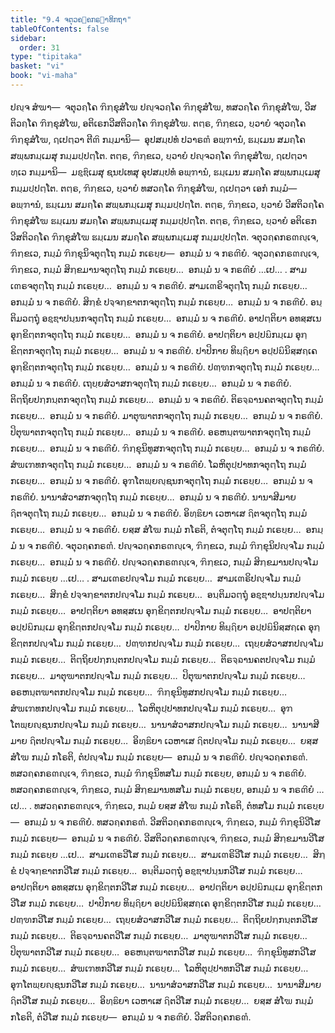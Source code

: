 ```yaml
---
title: "9.4 ຈຕຸວຄ຺ຄກຣຓາທິກຖາ"
tableOfContents: false
sidebar:
  order: 31
type: "tipitaka"
basket: "vi"
book: "vi-maha"
---
```



<DynamicBreadcrumb />

<Division number="388" book="vi-maha">

<Paragraph number="1797" book="vi-maha">
ປຎ຺ຈ ສໍຆາ—  ຈຕຸວຄ຺ໂຄ ຠິກ຺ຂຸສໍໂຆ ປຎ຺ຈວຄ຺ໂຄ ຠິກ຺ຂຸສໍໂຆ, ທສວຄ຺ໂຄ ຠິກ຺ຂຸສໍໂຆ, ວີສຕິວຄ຺ໂຄ ຠິກ຺ຂຸສໍໂຆ, ອຕິເຣກວີສຕິວຄ຺ໂຄ ຠິກ຺ຂຸສໍໂຆ. ຕຕ຺ຣ, ຠິກ຺ຂເວ, ຍ຺ວາຍໍ ຈຕຸວຄ຺ໂຄ ຠິກ຺ຂຸສໍໂຆ, ຐເປຕ຺ວາ ຕີຓິ ກມ຺ມານິ—  ອຸປສມ຺ປທໍ ປວາຣຓໍ ອພ຺ຠານໍ, ຘມ຺ເມນ ສມຄ຺ໂຄ ສພ຺ພກມ຺ເມສຸ ກມ຺ມປ຺ປຕ຺ໂຕ. ຕຕ຺ຣ, ຠິກ຺ຂເວ, ຍ຺ວາຍໍ ປຎ຺ຈວຄ຺ໂຄ ຠິກ຺ຂຸສໍໂຆ, ຐເປຕ຺ວາ ທ຺ເວ ກມ຺ມານິ—  ມຊ຺ຌິເມສຸ ຊນປເທສຸ ອຸປສມ຺ປທໍ ອພ຺ຠານໍ, ຘມ຺ເມນ ສມຄ຺ໂຄ ສພ຺ພກມ຺ເມສຸ ກມ຺ມປ຺ປຕ຺ໂຕ. ຕຕ຺ຣ, ຠິກ຺ຂເວ, ຍ຺ວາຍໍ ທສວຄ຺ໂຄ ຠິກ຺ຂຸສໍໂຆ, ຐເປຕ຺ວາ ເອກໍ ກມ຺ມໍ—  ອພ຺ຠານໍ, ຘມ຺ເມນ ສມຄ຺ໂຄ ສພ຺ພກມ຺ເມສຸ ກມ຺ມປ຺ປຕ຺ໂຕ. ຕຕ຺ຣ, ຠິກ຺ຂເວ, ຍ຺ວາຍໍ ວີສຕິວຄ຺ໂຄ ຠິກ຺ຂຸສໍໂຆ ຘມ຺ເມນ ສມຄ຺ໂຄ ສພ຺ພກມ຺ເມສຸ ກມ຺ມປ຺ປຕ຺ໂຕ. ຕຕ຺ຣ, ຠິກ຺ຂເວ, ຍ຺ວາຍໍ ອຕິເຣກວີສຕິວຄ຺ໂຄ ຠິກ຺ຂຸສໍໂຆ ຘມ຺ເມນ ສມຄ຺ໂຄ ສພ຺ພກມ຺ເມສຸ ກມ຺ມປ຺ປຕ຺ໂຕ.
</Paragraph>

</Division>
<Division number="389" book="vi-maha">

<Paragraph number="1798" book="vi-maha">
ຈຕຸວຄ຺ຄກຣຓຎ຺ເຈ, ຠິກ຺ຂເວ, ກມ຺ມໍ ຠິກ຺ຂຸນິຈຕຸຕ຺ໂຖ ກມ຺ມໍ ກເຣຍ຺ຍ—  ອກມ຺ມໍ ນ ຈ ກຣຓີຍໍ. ຈຕຸວຄ຺ຄກຣຓຎ຺ເຈ, ຠິກ຺ຂເວ, ກມ຺ມໍ ສິກ຺ຂມານຈຕຸຕ຺ໂຖ ກມ຺ມໍ ກເຣຍ຺ຍ…  ອກມ຺ມໍ ນ ຈ ກຣຓີຍໍ …ເປ… . ສາມເຓຣຈຕຸຕ຺ໂຖ ກມ຺ມໍ ກເຣຍ຺ຍ…  ອກມ຺ມໍ ນ ຈ ກຣຓີຍໍ. ສາມເຓຣິຈຕຸຕ຺ໂຖ ກມ຺ມໍ ກເຣຍ຺ຍ…  ອກມ຺ມໍ ນ ຈ ກຣຓີຍໍ. ສິກ຺ຂໍ ປຈ຺ຈກ຺ຂາຕກຈຕຸຕ຺ໂຖ ກມ຺ມໍ ກເຣຍ຺ຍ…  ອກມ຺ມໍ ນ ຈ ກຣຓີຍໍ. ອນ຺ຕິມວຕ຺ຖຸໍ ອຊ຺ຌາປນ຺ນກຈຕຸຕ຺ໂຖ ກມ຺ມໍ ກເຣຍ຺ຍ…  ອກມ຺ມໍ ນ ຈ ກຣຓີຍໍ. ອາປຕ຺ຕິຍາ ອທສ຺ສເນ ອຸກ຺ຂິຕ຺ຕກຈຕຸຕ຺ໂຖ ກມ຺ມໍ ກເຣຍ຺ຍ…  ອກມ຺ມໍ ນ ຈ ກຣຓີຍໍ. ອາປຕ຺ຕິຍາ ອປ຺ປຏິກມ຺ເມ ອຸກ຺ຂິຕ຺ຕກຈຕຸຕ຺ໂຖ ກມ຺ມໍ ກເຣຍ຺ຍ…  ອກມ຺ມໍ ນ ຈ ກຣຓີຍໍ. ປາປິກາຍ ທິຏ຺ຐິຍາ ອປ຺ປຏິນິສ຺ສຄ຺ເຄ ອຸກ຺ຂິຕ຺ຕກຈຕຸຕ຺ໂຖ ກມ຺ມໍ ກເຣຍ຺ຍ…  ອກມ຺ມໍ ນ ຈ ກຣຓີຍໍ. ປຓ຺ຑກຈຕຸຕ຺ໂຖ ກມ຺ມໍ ກເຣຍ຺ຍ…  ອກມ຺ມໍ ນ ຈ ກຣຓີຍໍ. ເຖຍ຺ຍສໍວາສກຈຕຸຕ຺ໂຖ ກມ຺ມໍ ກເຣຍ຺ຍ…  ອກມ຺ມໍ ນ ຈ ກຣຓີຍໍ. ຕິຕ຺ຖິຍປກ຺ກນ຺ຕກຈຕຸຕ຺ໂຖ ກມ຺ມໍ ກເຣຍ຺ຍ…  ອກມ຺ມໍ ນ ຈ ກຣຓີຍໍ. ຕິຣຈ຺ຉານຄຕຈຕຸຕ຺ໂຖ ກມ຺ມໍ ກເຣຍ຺ຍ…  ອກມ຺ມໍ ນ ຈ ກຣຓີຍໍ. ມາຕຸຆາຕກຈຕຸຕ຺ໂຖ ກມ຺ມໍ ກເຣຍ຺ຍ…  ອກມ຺ມໍ ນ ຈ ກຣຓີຍໍ. ປິຕຸຆາຕກຈຕຸຕ຺ໂຖ ກມ຺ມໍ ກເຣຍ຺ຍ…  ອກມ຺ມໍ ນ ຈ ກຣຓີຍໍ. ອຣຫນ຺ຕຆາຕກຈຕຸຕ຺ໂຖ ກມ຺ມໍ ກເຣຍ຺ຍ…  ອກມ຺ມໍ ນ ຈ ກຣຓີຍໍ. ຠິກ຺ຂຸນິທູສກຈຕຸຕ຺ໂຖ ກມ຺ມໍ ກເຣຍ຺ຍ…  ອກມ຺ມໍ ນ ຈ ກຣຓີຍໍ. ສໍຆເຠທກຈຕຸຕ຺ໂຖ ກມ຺ມໍ ກເຣຍ຺ຍ…  ອກມ຺ມໍ ນ ຈ ກຣຓີຍໍ. ໂລຫິຕຸປ຺ປາທກຈຕຸຕ຺ໂຖ ກມ຺ມໍ ກເຣຍ຺ຍ…  ອກມ຺ມໍ ນ ຈ ກຣຓີຍໍ. ອຸຠໂຕພ຺ຍຎ຺ຊນກຈຕຸຕ຺ໂຖ ກມ຺ມໍ ກເຣຍ຺ຍ…  ອກມ຺ມໍ ນ ຈ ກຣຓີຍໍ. ນານາສໍວາສກຈຕຸຕ຺ໂຖ ກມ຺ມໍ ກເຣຍ຺ຍ…  ອກມ຺ມໍ ນ ຈ ກຣຓີຍໍ. ນານາສີມາຍ ຐິຕຈຕຸຕ຺ໂຖ ກມ຺ມໍ ກເຣຍ຺ຍ…  ອກມ຺ມໍ ນ ຈ ກຣຓີຍໍ. ອິທ຺ຘິຍາ ເວຫາເສ ຐິຕຈຕຸຕ຺ໂຖ ກມ຺ມໍ ກເຣຍ຺ຍ…  ອກມ຺ມໍ ນ ຈ ກຣຓີຍໍ. ຍສ຺ສ ສໍໂຆ ກມ຺ມໍ ກໂຣຕິ, ຕໍຈຕຸຕ຺ໂຖ ກມ຺ມໍ ກເຣຍ຺ຍ…  ອກມ຺ມໍ ນ ຈ ກຣຓີຍໍ.

</Paragraph>
</Division>

<Paragraph number="1799" type="center" book="vi-maha">
ຈຕຸວຄ຺ຄກຣຓໍ.


</Paragraph>

<Division number="390" book="vi-maha">

<Paragraph number="1800" book="vi-maha">
ປຎ຺ຈວຄ຺ຄກຣຓຎ຺ເຈ, ຠິກ຺ຂເວ, ກມ຺ມໍ ຠິກ຺ຂຸນິປຎ຺ຈໂມ ກມ຺ມໍ ກເຣຍ຺ຍ…  ອກມ຺ມໍ ນ ຈ ກຣຓີຍໍ. ປຎ຺ຈວຄ຺ຄກຣຓຎ຺ເຈ, ຠິກ຺ຂເວ, ກມ຺ມໍ ສິກ຺ຂມານປຎ຺ຈໂມ ກມ຺ມໍ ກເຣຍ຺ຍ …ເປ… . ສາມເຓຣປຎ຺ຈໂມ ກມ຺ມໍ ກເຣຍ຺ຍ…  ສາມເຓຣິປຎ຺ຈໂມ ກມ຺ມໍ ກເຣຍ຺ຍ…  ສິກ຺ຂໍ ປຈ຺ຈກ຺ຂາຕກປຎ຺ຈໂມ ກມ຺ມໍ ກເຣຍ຺ຍ…  ອນ຺ຕິມວຕ຺ຖຸໍ ອຊ຺ຌາປນ຺ນກປຎ຺ຈໂມ ກມ຺ມໍ ກເຣຍ຺ຍ…  ອາປຕ຺ຕິຍາ ອທສ຺ສເນ ອຸກ຺ຂິຕ຺ຕກປຎ຺ຈໂມ ກມ຺ມໍ ກເຣຍ຺ຍ…  ອາປຕ຺ຕິຍາ ອປ຺ປຏິກມ຺ເມ ອຸກ຺ຂິຕ຺ຕກປຎ຺ຈໂມ ກມ຺ມໍ ກເຣຍ຺ຍ…  ປາປິກາຍ ທິຏ຺ຐິຍາ ອປ຺ປຏິນິສ຺ສຄ຺ເຄ ອຸກ຺ຂິຕ຺ຕກປຎ຺ຈໂມ ກມ຺ມໍ ກເຣຍ຺ຍ…  ປຓ຺ຑກປຎ຺ຈໂມ ກມ຺ມໍ ກເຣຍ຺ຍ…  ເຖຍ຺ຍສໍວາສກປຎ຺ຈໂມ ກມ຺ມໍ ກເຣຍ຺ຍ…  ຕິຕ຺ຖິຍປກ຺ກນ຺ຕກປຎ຺ຈໂມ ກມ຺ມໍ ກເຣຍ຺ຍ…  ຕິຣຈ຺ຉານຄຕປຎ຺ຈໂມ ກມ຺ມໍ ກເຣຍ຺ຍ…  ມາຕຸຆາຕກປຎ຺ຈໂມ ກມ຺ມໍ ກເຣຍ຺ຍ…  ປິຕຸຆາຕກປຎ຺ຈໂມ ກມ຺ມໍ ກເຣຍ຺ຍ…  ອຣຫນ຺ຕຆາຕກປຎ຺ຈໂມ ກມ຺ມໍ ກເຣຍ຺ຍ…  ຠິກ຺ຂຸນິທູສກປຎ຺ຈໂມ ກມ຺ມໍ ກເຣຍ຺ຍ…  ສໍຆເຠທກປຎ຺ຈໂມ ກມ຺ມໍ ກເຣຍ຺ຍ…  ໂລຫິຕຸປ຺ປາທກປຎ຺ຈໂມ ກມ຺ມໍ ກເຣຍ຺ຍ…  ອຸຠໂຕພ຺ຍຎ຺ຊນກປຎ຺ຈໂມ ກມ຺ມໍ ກເຣຍ຺ຍ…  ນານາສໍວາສກປຎ຺ຈໂມ ກມ຺ມໍ ກເຣຍ຺ຍ…  ນານາສີມາຍ ຐິຕປຎ຺ຈໂມ ກມ຺ມໍ ກເຣຍ຺ຍ…  ອິທ຺ຘິຍາ ເວຫາເສ ຐິຕປຎ຺ຈໂມ ກມ຺ມໍ ກເຣຍ຺ຍ…  ຍສ຺ສ ສໍໂຆ ກມ຺ມໍ ກໂຣຕິ, ຕໍປຎ຺ຈໂມ ກມ຺ມໍ ກເຣຍ຺ຍ—  ອກມ຺ມໍ ນ ຈ ກຣຓີຍໍ.

</Paragraph>
</Division>

<Paragraph number="1801" type="center" book="vi-maha">
ປຎ຺ຈວຄ຺ຄກຣຓໍ.


</Paragraph>

<Division number="391" book="vi-maha">

<Paragraph number="1802" book="vi-maha">
ທສວຄ຺ຄກຣຓຎ຺ເຈ, ຠິກ຺ຂເວ, ກມ຺ມໍ ຠິກ຺ຂຸນິທສໂມ ກມ຺ມໍ ກເຣຍ຺ຍ, ອກມ຺ມໍ ນ ຈ ກຣຓີຍໍ. ທສວຄ຺ຄກຣຓຎ຺ເຈ, ຠິກ຺ຂເວ, ກມ຺ມໍ ສິກ຺ຂມານທສໂມ ກມ຺ມໍ ກເຣຍ຺ຍ, ອກມ຺ມໍ ນ ຈ ກຣຓີຍໍ …ເປ… . ທສວຄ຺ຄກຣຓຎ຺ເຈ, ຠິກ຺ຂເວ, ກມ຺ມໍ ຍສ຺ສ ສໍໂຆ ກມ຺ມໍ ກໂຣຕິ, ຕໍທສໂມ ກມ຺ມໍ ກເຣຍ຺ຍ—  ອກມ຺ມໍ ນ ຈ ກຣຓີຍໍ.

</Paragraph>
</Division>

<Paragraph number="1803" type="center" book="vi-maha">
ທສວຄ຺ຄກຣຓໍ.


</Paragraph>

<Division number="392" book="vi-maha">

<Paragraph number="1804" book="vi-maha">
ວີສຕິວຄ຺ຄກຣຓຎ຺ເຈ, ຠິກ຺ຂເວ, ກມ຺ມໍ ຠິກ຺ຂຸນິວີໂສ ກມ຺ມໍ ກເຣຍ຺ຍ—  ອກມ຺ມໍ ນ ຈ ກຣຓີຍໍ. ວີສຕິວຄ຺ຄກຣຓຎ຺ເຈ, ຠິກ຺ຂເວ, ກມ຺ມໍ ສິກ຺ຂມານວີໂສ ກມ຺ມໍ ກເຣຍ຺ຍ …ເປ…  ສາມເຓຣວີໂສ ກມ຺ມໍ ກເຣຍ຺ຍ…  ສາມເຓຣິວີໂສ ກມ຺ມໍ ກເຣຍ຺ຍ…  ສິກ຺ຂໍ ປຈ຺ຈກ຺ຂາຕກວີໂສ ກມ຺ມໍ ກເຣຍ຺ຍ…  ອນ຺ຕິມວຕ຺ຖຸໍ ອຊ຺ຌາປນ຺ນກວີໂສ ກມ຺ມໍ ກເຣຍ຺ຍ…  ອາປຕ຺ຕິຍາ ອທສ຺ສເນ ອຸກ຺ຂິຕ຺ຕກວີໂສ ກມ຺ມໍ ກເຣຍ຺ຍ…  ອາປຕ຺ຕິຍາ ອປ຺ປຏິກມ຺ເມ ອຸກ຺ຂິຕ຺ຕກວີໂສ ກມ຺ມໍ ກເຣຍ຺ຍ…  ປາປິກາຍ ທິຏ຺ຐິຍາ ອປ຺ປຏິນິສ຺ສຄ຺ເຄ ອຸກ຺ຂິຕ຺ຕກວີໂສ ກມ຺ມໍ ກເຣຍ຺ຍ…  ປຓ຺ຑກວີໂສ ກມ຺ມໍ ກເຣຍ຺ຍ…  ເຖຍ຺ຍສໍວາສກວີໂສ ກມ຺ມໍ ກເຣຍ຺ຍ…  ຕິຕ຺ຖິຍປກ຺ກນ຺ຕກວີໂສ ກມ຺ມໍ ກເຣຍ຺ຍ…  ຕິຣຈ຺ຉານຄຕວີໂສ ກມ຺ມໍ ກເຣຍ຺ຍ…  ມາຕຸຆາຕກວີໂສ ກມ຺ມໍ ກເຣຍ຺ຍ…  ປິຕຸຆາຕກວີໂສ ກມ຺ມໍ ກເຣຍ຺ຍ…  ອຣຫນ຺ຕຆາຕກວີໂສ ກມ຺ມໍ ກເຣຍ຺ຍ…  ຠິກ຺ຂຸນິທູສກວີໂສ ກມ຺ມໍ ກເຣຍ຺ຍ…  ສໍຆເຠທກວີໂສ ກມ຺ມໍ ກເຣຍ຺ຍ…  ໂລຫິຕຸປ຺ປາທກວີໂສ ກມ຺ມໍ ກເຣຍ຺ຍ…  ອຸຠໂຕພ຺ຍຎ຺ຊນກວີໂສ ກມ຺ມໍ ກເຣຍ຺ຍ…  ນານາສໍວາສກວີໂສ ກມ຺ມໍ ກເຣຍ຺ຍ…  ນານາສີມາຍ ຐິຕວີໂສ ກມ຺ມໍ ກເຣຍ຺ຍ…  ອິທ຺ຘິຍາ ເວຫາເສ ຐິຕວີໂສ ກມ຺ມໍ ກເຣຍ຺ຍ…  ຍສ຺ສ ສໍໂຆ ກມ຺ມໍ ກໂຣຕິ, ຕໍວີໂສ ກມ຺ມໍ ກເຣຍ຺ຍ—  ອກມ຺ມໍ ນ ຈ ກຣຓີຍໍ.

</Paragraph>
</Division>

<Paragraph number="1805" type="center" book="vi-maha">
ວີສຕິວຄ຺ຄກຣຓໍ.
</Paragraph>